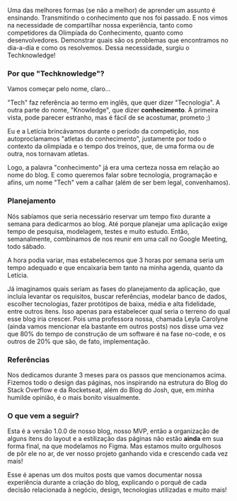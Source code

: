 Uma das melhores formas (se não a melhor) de aprender um assunto é ensinando. Transmitindo o conhecimento que nos foi passado. E nos vimos na necessidade de compartilhar nossa experiência, tanto como competidores da Olimpíada do Conhecimento, quanto como desenvolvedores. Demonstrar quais são os problemas que encontramos no dia-a-dia e como os resolvemos. Dessa necessidade, surgiu o Techknowledge!

### Por que "Techknowledge"?

Vamos começar pelo nome, claro…

"Tech" faz referência ao termo em inglês, que quer dizer "Tecnologia". A outra parte do nome, "Knowledge", que dizer **conhecimento**. À primeira vista, pode parecer estranho, mas é fácil de se acostumar, prometo ;)

Eu e a Letícia brincávamos durante o período da competição, nos autoproclamamos "atletas do conhecimento", justamente por todo o contexto da olimpíada e o tempo dos treinos, que, de uma forma ou de outra, nos tornavam atletas.

Logo, a palavra "conhecimento" já era uma certeza nossa em relação ao nome do blog. E como queremos falar sobre tecnologia, programação e afins, um nome "Tech" vem a calhar (além de ser bem legal, convenhamos).

### Planejamento

Nós sabíamos que seria necessário reservar um tempo fixo durante a semana para dedicarmos ao blog. Até porque planejar uma aplicação exige tempo de pesquisa, modelagem, testes e muito estudo. Então, semanalmente, combinamos de nos reunir em uma call no Google Meeting, todo sábado.

A hora podia variar, mas estabelecemos que 3 horas por semana seria um tempo adequado e que encaixaria bem tanto na minha agenda, quanto da Letícia.

Já imaginamos quais seriam as fases do planejamento da aplicação, que incluía levantar os requisitos, buscar referências, modelar banco de dados, escolher tecnologias, fazer protótipos de baixa, média e alta fidelidade, entre outros itens. Isso apenas para estabelecer qual seria o terreno do qual esse blog iria crescer. Pois uma professora nossa, chamada Leyla Carolyne (ainda vamos mencionar ela bastante em outros posts) nos disse uma vez que 80% do tempo de construção de um software é na fase no-code, e os outros de 20% que são, de fato, implementação.

### Referências

Nos dedicamos durante 3 meses para os passos que mencionamos acima. Fizemos todo o design das páginas, nos inspirando na estrutura do Blog do Stack Overflow e da Rocketseat, além do Blog do Josh, que, em minha humilde opinião, é o mais bonito visualmente.

### O que vem a seguir?

Esta é a versão 1.0.0 de nosso blog, nosso MVP, então a organização de alguns itens do layout e a estilização das páginas não estão **ainda** em sua forma final, na que modelamos no Figma. Mas estamos muito orgulhosos de pôr ele no ar, de ver nosso projeto ganhando vida e crescendo cada vez mais!

Esse é apenas um dos muitos posts que vamos documentar nossa experiência durante a criação do blog, explicando o porquê de cada decisão relacionada à negócio, design, tecnologias utilizadas e muito mais!
